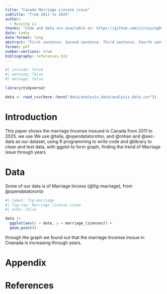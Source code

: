 ```yaml
---
title: "Canada Marriage Lincese issue"
subtitle: "from 2011 to 2025"
author: 
  - Ruiying Li
thanks: "Code and data are available at: https://github.com/Liruiying0414/Marriage-Lincense"
date: today
date-format: long
abstract: "First sentence. Second sentence. Third sentence. Fourth sentence."
format: pdf
number-sections: true
bibliography: references.bib
---
```


```r
#| include: false
#| warning: false
#| message: false

library(tidyverse)

data <- read_csv(here::here("data/analysis_data/analysis_data.csv"))

```


# Introduction

This paper shows the marriage lincense inssued in Canada from 2011 to 2025. we use We use @talia, @opendatatorotno, and @rohan and @sec-data as our dataset, using R programming to write code and @library to clean and test data, with ggplot to form graph, finding the trend of Marriage issue through years


# Data {#sec-mydatasection}

Some of our data is of Marriage lincese (@fig-marriage), from @opendatatoronto

```r
#| label: fig-marriage
#| fig-cap: Marriage license issue
#| echo: false

data |> 
  ggplot(aes(x = date, y = marriage_licenses)) +
  geom_point()

```

through the graph we found out that the marriage lincense inssue in Cnanada is increasing through years.




\newpage

\appendix

# Appendix {-}


\newpage


# References